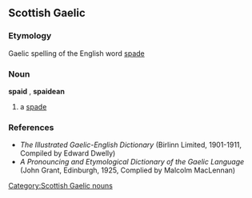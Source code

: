 ==Scottish Gaelic==

===Etymology===
Gaelic spelling of the English word [[spade]]

===Noun===
'''spaid''' {{f}}, '''spaidean''' {{p}}

# a [[spade]]

===References===
* ''The Illustrated Gaelic-English Dictionary'' (Birlinn Limited, 1901-1911, Compiled by Edward Dwelly)
* ''A Pronouncing and Etymological Dictionary of the Gaelic Language'' (John Grant, Edinburgh, 1925, Complied by Malcolm MacLennan)

[[Category:Scottish Gaelic nouns]]